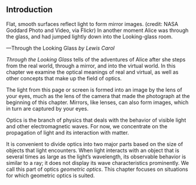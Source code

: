## Introduction

<caption>Flat, smooth surfaces reflect light to form mirror images. (credit: NASA Goddard Photo and Video, via Flickr)</caption>
In another moment Alice was through the glass, and had jumped lightly down into the Looking-glass room.

—Through the Looking Glass *by Lewis Carol*

*Through the Looking Glass* tells of the adventures of Alice after she steps from the real world, through a mirror, and into the virtual world. In this chapter we examine the optical meanings of real and virtual, as well as other concepts that make up the field of optics.

The light from this page or screen is formed into an image by the lens of your eyes, much as the lens of the camera that made the photograph at the beginning of this chapter. Mirrors, like lenses, can also form images, which in turn are captured by your eyes.

Optics is the branch of physics that deals with the behavior of visible light and other electromagnetic waves. For now, we concentrate on the propagation of light and its interaction with matter.

It is convenient to divide optics into two major parts based on the size of objects that light encounters. When light interacts with an object that is several times as large as the light’s wavelength, its observable behavior is similar to a ray;  it does not display its wave characteristics prominently. We call this part of optics *geometric optics*. This chapter focuses on situations for which geometric optics is suited.

